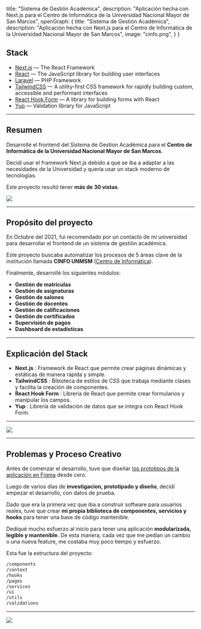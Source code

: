   title: "Sistema de Gestión Académica",
  description: "Aplicación hecha con Next.js para el Centro de Informática de la Universidad Nacional Mayor de San Marcos",
  openGraph: {
    title: "Sistema de Gestión Académica",
    description: "Aplicación hecha con Next.js para el Centro de Informática de la Universidad Nacional Mayor de San Marcos",
    image: "cinfo.png",
  }
}

## Stack

- [Next.js](https://nextjs.org/) — The React Framework
- [React](https://reactjs.org/) — The JavaScript library for building user interfaces
- [Laravel](https://laravel.com/) — PHP Framework
- [TailwindCSS](https://tailwindcss.com/) — A utility-first CSS framework for rapidly building custom, accessible and performant interfaces
- [React Hook Form](https://react-hook-form.com/) — A library for building forms with React
- [Yup](https://www.npmjs.com/package/yup) — Validation library for JavaScript

---

## Resumen

Desarrollé el frontend del Sistema de Gestion Académica para el **Centro de Informática de la Universidad Nacional Mayor de San Marcos**.

Decidí usar el framework Next.js debido a que se iba a adaptar a las necesidades de la Universidad y quería usar un stack moderno de tecnologías.

Este proyecto resultó tener **más de 30 vistas**.

<Image src="/images/cinfo.png" width={1764} height={1131} />

---

## Propósito del proyecto

En Octubre del 2021, fui recomendado por un contacto de mi universidad para desarrollar el frontend de un sistema de gestión académica.

Este proyecto buscaba automatizar los procesos de 5 áreas clave de la institución llamada **CINFO UNMSM** (<a href="https://cinfo.unmsm.edu.pe/">Centro de Informática</a>).

Finalmente, desarrollé los siguientes módulos:

- **Gestión de matrículas**
- **Gestión de asignaturas**
- **Gestión de salones**
- **Gestión de docentes**
- **Gestión de calificaciones**
- **Gestión de certificados**
- **Supervisión de pagos**
- **Dashboard de estadísticas**

---

## Explicación del Stack

- **Next.js** : Framework de React que permite crear páginas dinámicas y estáticas de manera rápida y simple.
- **TailwindCSS** : Bibioteca de estilos de CSS que trabaja mediante clases y facilita la creación de componentes.
- **React Hook Form** : Librería de React que permite crear formularios y manipular los campos.
- **Yup** : Librería de validación de datos que se integra con React Hook Form.

---

<Image src="/images/cinfo-browser.png" width={1792} height={977} />

---

## Problemas y Proceso Creativo

Antes de comenzar el desarrollo, tuve que diseñar <a href="https://www.figma.com/file/PzdHzJ29K5D487oPZsCvuy/Cinfo?node-id=5%3A6">los prototipos de la aplicación en Figma</a> desde cero.

Luego de varios días de **investigacion, prototipado y diseño**, decidí empezar el desarrollo, con datos de prueba.

Dado que era la primera vez que iba a construir software para usuarios reales, tuve que crear **mi propia biblioteca de componentes, servicios y hooks** para tener una base de código mantenible.

Dediqué mucho esfuerzo al inicio para tener una aplicación **modularizada, legible y mantenible**. De esta manera, cada vez que me pedían un cambio o una nueva feature, me costaba muy poco tiempo y esfuerzo.

Esta fue la estructura del proyecto:

```txt
/components
/context
/hooks
/pages
/services
/ui
/utils
/validations
```

---

<Image src="/images/cinfo-browser2.png" width={1792} height={977} />
